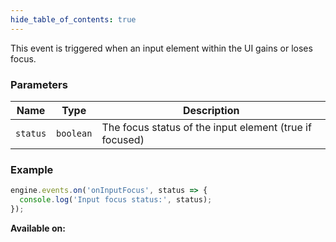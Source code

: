 ```yaml
---
hide_table_of_contents: true
---
```



This event is triggered when an input element within the UI gains or loses focus.

### Parameters

| Name     | Type      | Description                                             |
| -------- | --------- | ------------------------------------------------------- |
| `status` | `boolean` | The focus status of the input element (true if focused) |

### Example

```js
engine.events.on('onInputFocus', status => {
  console.log('Input focus status:', status);
});
```

**Available on:** <ClientTag />
